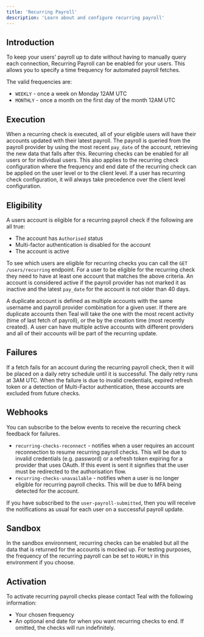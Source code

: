 ```yaml
---
title: 'Recurring Payroll'
description: 'Learn about and configure recurring payroll'
---
```


## Introduction

To keep your users' payroll up to date without having to manually query each connection, Recurring Payroll can be enabled for your users. This allows you to specify a time frequency for automated payroll fetches. 

The valid frequencies are:
- `WEEKLY` - once a week on Monday 12AM UTC
- `MONTHLY` - once a month on the first day of the month 12AM UTC

## Execution

When a recurring check is executed, all of your eligible users will have their accounts updated with their latest payroll. The payroll is queried from the payroll provider by using the most recent `pay_date` of the account, 
retrieving the new data that falls after this. Recurring checks can be enabled for all users or for individual users. This also applies to the recurring check configuration where the frequency and end date of the recurring
check can be applied on the user level or to the client level. If a user has recurring check configuration, it will always take precedence over the client level configuration.

## Eligibility

A users account is eligible for a recurring payroll check if the following are all true:
- The account has `Authorised` status
- Multi-factor authentication is disabled for the account
- The account is active

To see which users are eligible for recurring checks you can call the `GET /users/recurring` endpoint. For a user to be eligible for the recurring check they need to have at least one account that matches 
the above criteria. An account is considered active if the payroll provider has not marked it as inactive and the latest `pay_date` for the account is not older than 40 days.

A duplicate account is defined as multiple accounts with the same username and payroll provider combination for a given user. If there are duplicate accounts then Teal will take the one with the most recent activity (time of last fetch of payroll), or the
by the creation time (most recently created). A user can have multiple active accounts with different providers and all of their accounts will be part of the recurring update.

## Failures

If a fetch fails for an account during the recurring payroll check, then it will be placed on a daily retry schedule until it is successful. The daily retry runs at 3AM UTC. When the failure is due to invalid credentials, expired refresh token or a detection of Multi-Factor authentication, these accounts
are excluded from future checks.

## Webhooks

You can subscribe to the below events to receive the recurring check feedback for failures.

- `recurring-checks-reconnect` - notifies when a user requires an account reconnection to resume recurring payroll checks. This will be due to invalid credentials (e.g. password) or a refresh token expiring for a provider that uses OAuth. 
If this event is sent it signifies that the user must be redirected to the authorisation flow.
- `recurring-checks-unavailable` - notifies when a user is no longer eligible for recurring payroll checks. This will be due to MFA being detected for the account.

If you have subscribed to the `user-payroll-submitted`, then you will receive the notifications as usual for each user on a successful payroll update.

## Sandbox

In the sandbox environment, recurring checks can be enabled but all the data that is returned for the accounts is mocked up. For testing purposes, the frequency of the recurring payroll can be set to `HOURLY` in this environment if you choose.

## Activation

To activate recurring payroll checks please contact Teal with the following information:
- Your chosen frequency
- An optional end date for when you want recurring checks to end. If omitted, the checks will run indefinitely.
